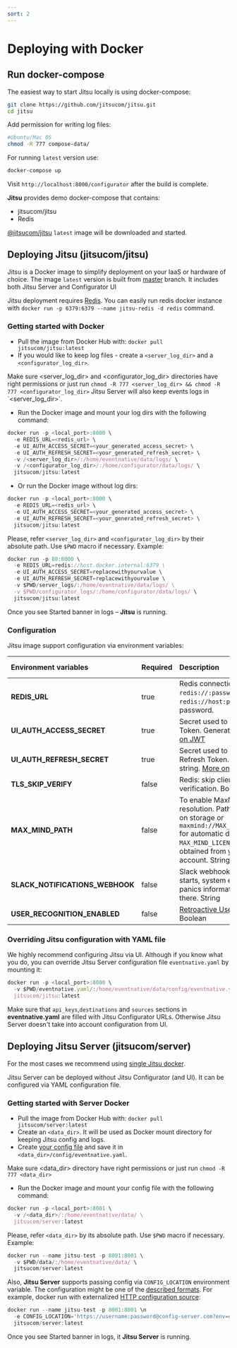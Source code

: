 ```yaml
---
sort: 2
---
```


# Deploying with Docker

## Run docker-compose

The easiest way to start Jitsu locally is using docker-compose:

```bash
git clone https://github.com/jitsucom/jitsu.git
cd jitsu
```

Add permission for writing log files:
```bash
#Ubuntu/Mac OS
chmod -R 777 compose-data/
```

For running `latest` version use:

```bash
docker-compose up
```

Visit `http://localhost:8000/configurator` after the build is complete.

**Jitsu** provides demo docker-compose that contains:
* jitsucom/jitsu
* Redis

<Hint>
    <a href="https://hub.docker.com/r/jitsucom/jitsu">@jitsucom/jitsu</a>  <code inline="true">latest</code> image will be downloaded and started.
</Hint>

## Deploying Jitsu (jitsucom/jitsu)

Jitsu is a Docker image to simplify deployment on your IaaS or hardware of choice. The image `latest` version is built from [master](https://github.com/jitsucom/jitsu/tree/master) branch.
It includes both Jitsu Server and Configurator UI

<Hint>
  Jitsu deployment requires <a href="https://redis.io/">Redis</a>.
  You can easily run redis docker instance with <code inline="true">docker run -p 6379:6379 --name jitsu-redis -d redis</code> command.
</Hint>

### Getting started with Docker

* Pull the image from Docker Hub with: `docker pull jitsucom/jitsu:latest`
* If you would like to keep log files - create a `<server_log_dir>` and a `<configurator_log_dir>`.

<Hint>
    Make sure &lt;server_log_dir&gt; and &lt;configurator_log_dir&gt; directories have right permissions or just run <code inline="true">chmod -R 777 &lt;server_log_dir&gt; && chmod -R 777 &lt;configurator_log_dir&gt;</code>
</Hint>

<Hint>
    Jitsu Server will also keep events logs in `&lt;server_log_dir&gt;`.
</Hint>

* Run the Docker image and mount your log dirs with the following command:

```javascript
docker run -p <local_port>:8000 \
  -e REDIS_URL=<redis_url> \
  -e UI_AUTH_ACCESS_SECRET=<your_generated_access_secret> \
  -e UI_AUTH_REFRESH_SECRET=<your_generated_refresh_secret> \ 
  -v /<server_log_dir>/:/home/eventnative/data/logs/ \
  -v /<configurator_log_dir>/:/home/configurator/data/logs/ \
  jitsucom/jitsu:latest
```

* Or run the Docker image without log dirs:

```javascript
docker run -p <local_port>:8000 \
  -e REDIS_URL=<redis_url> \
  -e UI_AUTH_ACCESS_SECRET=<your_generated_access_secret> \ 
  -e UI_AUTH_REFRESH_SECRET=<your_generated_refresh_secret> \
  jitsucom/jitsu:latest
```

Please, refer `<server_log_dir>` and `<configurator_log_dir>` by their absolute path. Use `$PWD` macro if necessary.
Example:

```javascript
docker run -p 80:8000 \
  -e REDIS_URL=redis://host.docker.internal:6379 \
  -e UI_AUTH_ACCESS_SECRET=replacewithyourvalue \
  -e UI_AUTH_REFRESH_SECRET=replacewithyourvalue \
  -v $PWD/server_logs/:/home/eventnative/data/logs/ \
  -v $PWD/configurator_logs/:/home/configurator/data/logs/ \
  jitsucom/jitsu:latest
```

Once you see Started banner in logs – **Jitsu** is running.

### Configuration

Jitsu image support configuration via environment variables:

| Environment variables | Required | Description | Default value |
| :--- | :--- | :--- | :--- |
| **REDIS_URL** | true | Redis connection string: <code inline="true">redis://:password@host:port</code> or <code inline="true">redis://host:port</code> without password. |  |
| **UI_AUTH_ACCESS_SECRET** | true | Secret used to sign JWT Access Token. Generated string. [More on JWT](https://jwt.io/introduction) |  |
| **UI_AUTH_REFRESH_SECRET** | true | Secret used to sign JWT Refresh Token. Generated string. [More on JWT](https://jwt.io/introduction) |  |
| **TLS_SKIP_VERIFY** | false | Redis: skip client certificate verification. Boolean | `false` |
| **MAX_MIND_PATH** | false | To enable MaxMind geo resolution. Path to maxmind db on storage or `maxmind://MAX_MIND_LICENSE_KEY` for automatic download. `MAX_MIND_LICENSE_KEY` can be obtained from your MaxMind account. String |  |
| **SLACK_NOTIFICATIONS_WEBHOOK** | false | Slack webhook URL. Server starts, system errors, and panics information will be sent there. String | `false` |
| **USER_RECOGNITION_ENABLED** | false | [Retroactive User Recognition](https://jitsu.com/docs/other-features/retroactive-user-recognition). Boolean | `true` |

### Overriding Jitsu configuration with YAML file

We highly recommend configuring Jitsu via UI. Although if you know what you do, you can override Jitsu Server configuration file `eventnative.yaml` by mounting it:

```javascript
docker run -p <local_port>:8000 \
  -v $PWD/eventnative.yaml/:/home/eventnative/data/config/eventnative.yaml \
  jitsucom/jitsu:latest
```

<Hint>
  Make sure that <code inline="true">api_keys</code>,<code inline="true">destinations</code> and <code inline="true">sources</code> sections in <b>eventnative.yaml</b> are filled with
  Jitsu Configurator URLs. Otherwise Jitsu Server doesn't take into account configuration from UI.
</Hint>


## Deploying Jitsu Server (jitsucom/server)

For the most cases we recommend using [single Jitsu docker](#getting-started-with-docker).

Jitsu Server can be deployed without Jitsu Configurator (and UI). It can be configured via YAML configuration file.

### Getting started with Server Docker

* Pull the image from Docker Hub with: `docker pull jitsucom/server:latest`
* Create an `<data_dir>`. It will be used as Docker mount directory for keeping Jitsu config and logs.
* Create [your config file](/docs/configuration/) and save it in `<data_dir>/config/eventnative.yaml`.

<Hint>
  Make sure &lt;data_dir&gt; directory have right permissions or just run <code inline="true">chmod -R 777 &lt;data_dir&gt;</code>
</Hint>

* Run the Docker image and mount your config file with the following command:

```javascript
docker run -p <local_port>:8001 \
  -v /<data_dir>/:/home/eventnative/data/ \
  jitsucom/server:latest
```

Please, refer `<data_dir>` by its absolute path. Use `$PWD` macro if necessary. Example:

```javascript
docker run --name jitsu-test -p 8001:8001 \
  -v $PWD/data/:/home/eventnative/data/ \
  jitsucom/server:latest
```

Also, **Jitsu Server** supports passing config via `CONFIG_LOCATION` environment variable. The configuration might be one of the [described formats](/docs/deployment/configuration-source). For example, docker run with externalized [HTTP configuration source](/docs/deployment/configuration-source#http-source):

```javascript
docker run --name jitsu-test -p 8001:8001 \n
  -e CONFIG_LOCATION='https://username:password@config-server.com?env=dev' \
  jitsucom/server:latest
```


Once you see Started banner in logs, it **Jitsu Server** is running.
